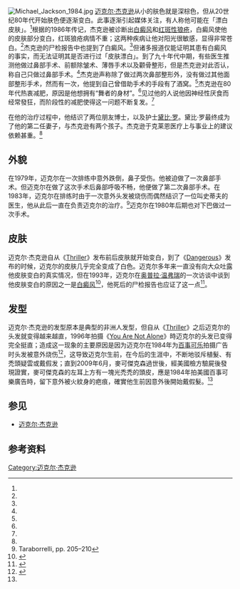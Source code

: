 {{Citation style|time=2017-02-22T04:44:04+00:00}}
[[Image:Michael_Jackson_1984.jpg|thumb]]
[[迈克尔·杰克逊|迈克尔·杰克逊]]从小的肤色就是深棕色，但从20世纪80年代开始肤色便逐渐变白。此事逐渐引起媒体关注，有人称他可能在「漂白皮肤」。<ref name="campbell (1995) 14-16"/>根据{{link-en|J·兰迪·塔拉波雷利|Randy Taraborrelli}}的1986年传记，杰克逊被诊断出[[白癜风|白癜风]]和[[红斑性狼疮|红斑性狼疮]]，白癜风使他的皮肤部分变白，红斑狼疮病情不重；这两种疾病让他对阳光很敏感，显得非常苍白。<ref name="Taraborrelli"/>杰克逊的尸检报告中也提到了白癜风。<ref name="Michael Jackson case report"/>但诸多报道仅能证明其患有白癜风的事实，而无法证明其是否进行过「皮肤漂白」。到了九十年代中期，有些医生推测他做过鼻部手术、前额除皱术、薄唇手术以及颧骨整形，但是杰克逊对此否认，称自己只做过鼻部手术。<ref name="abcnews"/>杰克逊声称除了做过两次鼻部整形外，没有做过其他面部整形手术，然而有一次，他提到自己曾借助手术的手段有了酒窝。<ref name="jackson 229-230"/>杰克逊在80年代热衷减肥，原因是他想拥有“舞者的身材”。<ref name="jackson 229-230" />见过他的人说他因神经性厌食而经常發狂，而阶段性的减肥使得这一问题不断复发。<ref name="tara 312–313"/>

在他的治疗过程中，他结识了两位朋友{{link-en|阿诺德·克莱恩|Arnold Klein}}博士，以及护士[[黛比·罗|黛比·罗]]。黛比·罗最终成为了他的第二任妻子，与杰克逊有两个孩子。杰克逊于克莱恩医疗上与事业上的建议依赖甚重。<ref name="Michael Jackson Secret Boyfriend Claims Draw Fury"/>

==外貌==
在1979年，迈克尔在一次排练中意外跌倒，鼻子受伤。他被迫做了一次鼻部手术。但迈克尔在做了这次手术后鼻部呼吸不畅，他便做了第二次鼻部手术。在1983年，迈克尔在排练时由于一次意外头发被烧伤而偶然结识了一位叫史蒂夫的医生，他从此后一直在负责迈克尔的治疗。<ref name = "tara 205–210">Taraborrelli, pp. 205–210</ref>迈克尔在1980年后期也对下巴做过一次手术。
==皮肤==
迈克尔·杰克逊自从《[[Thriller|Thriller]]》发布前后皮肤就开始变白，到了《[[Dangerous|Dangerous]]》发布的时候，迈克尔的皮肤几乎完全变成了白色。迈克尔多年来一直没有向大众吐露他皮肤变白的真实情况，但在1993年，迈克尔在[[奥普拉·温弗瑞|奥普拉·温弗瑞]]的一次访谈中谈到他皮肤变白的原因之一是[[白癜风|白癜风]]<ref>{{Cite web |url=http://www.allmichaeljackson.com/interviews/oprahinterview.html |title=Michael Jackson Talks To Oprah |access-date=2015-04-05 |archive-date=2002-11-14 |archive-url=https://web.archive.org/web/20021114132041/http://www.allmichaeljackson.com/interviews/oprahinterview.html |dead-url=no }}</ref>，他死后的尸检报告也应证了这一点<ref>{{Cite web|url=http://i2.cdn.turner.com/cnn/2010/images/02/09/mj_autopsy.pdf|title=PDF 尸检报告|accessdate=2014-07-29|archive-date=2020-11-12|archive-url=https://web.archive.org/web/20201112043614/http://i2.cdn.turner.com/cnn/2010/images/02/09/mj_autopsy.pdf|dead-url=no}}</ref>。

==发型==
迈克尔·杰克逊的发型原本是典型的非洲人发型，但自从《[[Thriller|Thriller]]》之后迈克尔的头发就变得越来越直，1996年拍摄《[[You_Are_Not_Alone|You Are Not Alone]]》時迈克尔的头发已变得完全挺直；造成这一现象的主要原因是因为迈克尔在1984年为[[百事可乐|百事可乐]]拍摄广告时头发被意外烧伤<ref name="#1">{{Cite web |url=http://www.dailymail.co.uk/tvshowbiz/article-1199945/Watch-unseen-footage-Michael-Jacksons-hair-horrific-Pepsi-accident.html |title=Watch the unseen footage of Michael Jackson's hair on fire in Pepsi advert that left him with painkiller addiction |access-date=2015-03-14 |archive-date=2020-11-09 |archive-url=https://web.archive.org/web/20201109032653/https://www.dailymail.co.uk/tvshowbiz/article-1199945/Watch-unseen-footage-Michael-Jacksons-hair-horrific-Pepsi-accident.html |dead-url=no }}</ref>，这导致迈克尔生前，在今后的生涯中，不断地驳斥植髮、有禿頭疑雲或戴假发；直到2009年6月，麥可傑克森過世後，經美國檢方驗屍後發現證實，麥可傑克森的左耳上方有一塊光禿禿的頭皮，應是1984年拍美國百事可樂廣告時，留下意外被火紋身的疤痕，確實他生前因意外後開始戴假髮。<ref name="#1"/>

==参见==
*[[迈克尔·杰克逊|迈克尔·杰克逊]]

==参考资料==
<references />

[[Category:迈克尔·杰克逊|Category:迈克尔·杰克逊]]

{{Michael Jackson}}